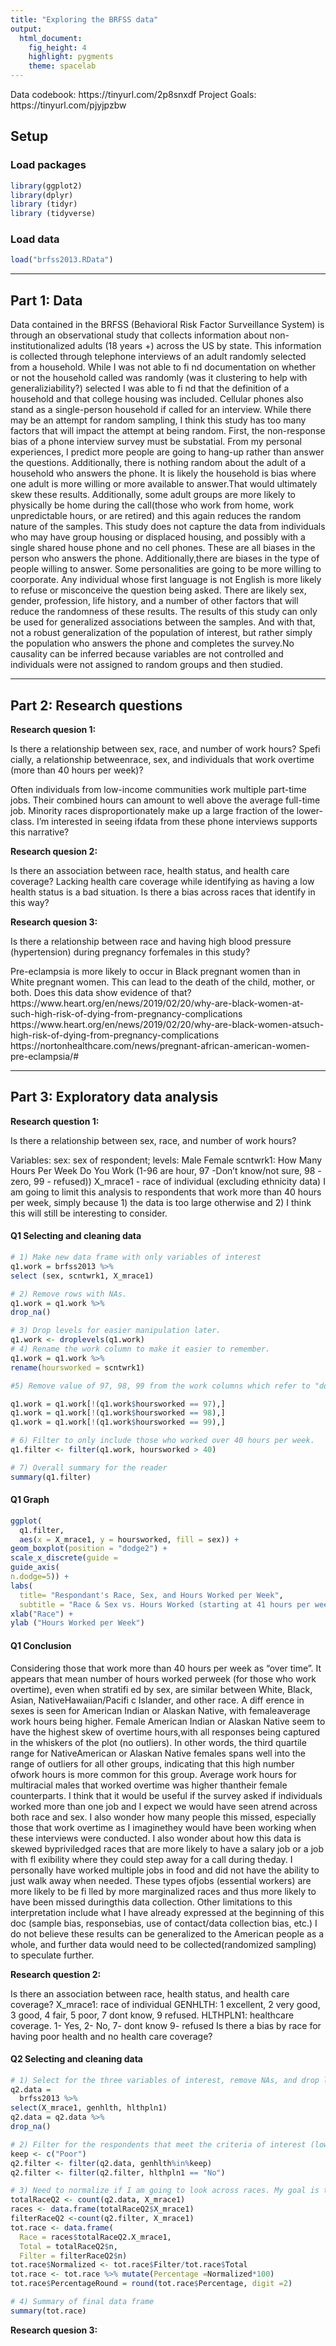 ```yaml
---
title: "Exploring the BRFSS data"
output: 
  html_document: 
    fig_height: 4
    highlight: pygments
    theme: spacelab
---
```


Data codebook:  https://tinyurl.com/2p8snxdf
Project Goals:  https://tinyurl.com/pjyjpzbw

## Setup

### Load packages

```r
library(ggplot2)
library(dplyr)
library (tidyr)
library (tidyverse)
```

### Load data

```r
load("brfss2013.RData")
```



* * *

## Part 1: Data


Data contained in the BRFSS (Behavioral Risk Factor Surveillance System) is through an observational study that collects information about non-institutionalized adults (18 years +) across the US by state. This information is collected through telephone interviews of an adult randomly selected from a household. While I was not able to fi nd documentation on whether or not the household called was randomly (was it clustering to help with generaliziability?) selected I was able to fi nd that the definition of a household and that college housing was included. Cellular phones also stand as a single-person household if called for an interview.
While there may be an attempt for random sampling, I think this study has too many factors that will impact the attempt at being random. First, the non-response bias of a phone interview survey must be substatial. From my personal experiences, I predict more people are going to hang-up rather than answer the questions. Additionally, there is nothing random about the adult of a household who answers the phone. It is likely the household is bias where one adult is more willing or more available to answer.That would ultimately skew these results. Additionally, some adult groups are more likely to physically be home during the call(those who work from home, work unpredictable hours, or are retired) and this again reduces the random nature of the samples. This study does not capture the data from individuals who may have group housing or displaced housing, and possibly with a single shared house phone and no cell phones. These are all biases in the person who answers the phone. Additionally,there are biases in the type of people willing to answer. Some personalities are going to be more willing to coorporate. Any individual whose first language is not English is more likely to refuse or misconceive the question being asked. There are likely sex, gender, profession, life history, and a number of other factors that will reduce the randomness of these results.
The results of this study can only be used for generalized associations between the samples. And with that, not a robust generalization of the population of interest, but rather simply the population who answers the phone and completes the survey.No causality can be inferred because variables are not controlled and individuals were not assigned to random groups and then studied.




* * *

## Part 2: Research questions

**Research quesion 1:**

Is there a relationship between sex, race, and number of work hours? Spefi cially, a relationship betweenrace, sex, and individuals that work overtime (more than 40 hours per week)?

Often individuals from low-income communities work multiple part-time jobs. Their combined hours can amount to well above the average full-time job. Minority races disproportionately make up a large fraction of the lower-class. I'm interested in seeing ifdata from these phone interviews supports this narrative?


**Research quesion 2:**

Is there an association between race, health status, and health care coverage?
Lacking health care coverage while identifying as having a low health status is a bad situation. Is there a bias across races that identify in this way?

**Research quesion 3:**

Is there a relationship between race and having high blood pressure (hypertension) during pregnancy forfemales in this study?

Pre-eclampsia is more likely to occur in Black pregnant women than in White pregnant women. This can lead to the death of the child, mother, or both. Does this data show evidence of that?
https://www.heart.org/en/news/2019/02/20/why-are-black-women-at-such-high-risk-of-dying-from-pregnancy-complications https://www.heart.org/en/news/2019/02/20/why-are-black-women-atsuch-
high-risk-of-dying-from-pregnancy-complications
https://nortonhealthcare.com/news/pregnant-african-american-women-pre-eclampsia/# 

* * *

## Part 3: Exploratory data analysis


**Research question 1:**

Is there a relationship between sex, race, and number of work hours?

Variables: sex: sex of respondent; levels: Male Female scntwrk1: How Many Hours Per Week Do You Work (1-96 are hour, 97 -Don't know/not sure, 98 - zero, 99 - refused)) X_mrace1 - race of individual (excluding ethnicity data)
I am going to limit this analysis to respondents that work more than 40 hours per week, simply because 1) the data is too large otherwise and 2) I think this will still be interesting to consider.

#### Q1 Selecting and cleaning data

```r
# 1) Make new data frame with only variables of interest
q1.work = brfss2013 %>%
select (sex, scntwrk1, X_mrace1)

# 2) Remove rows with NAs.
q1.work = q1.work %>%
drop_na()

# 3) Drop levels for easier manipulation later.
q1.work <- droplevels(q1.work)
# 4) Rename the work column to make it easier to remember.
q1.work = q1.work %>%
rename(hoursworked = scntwrk1)

#5) Remove value of 97, 98, 99 from the work columns which refer to "dont know", "zero", or "refused" respectively.

q1.work = q1.work[!(q1.work$hoursworked == 97),]
q1.work = q1.work[!(q1.work$hoursworked == 98),]
q1.work = q1.work[!(q1.work$hoursworked == 99),]

# 6) Filter to only include those who worked over 40 hours per week.
q1.filter <- filter(q1.work, hoursworked > 40)

# 7) Overall summary for the reader
summary(q1.filter)
```

#### Q1 Graph

```r
ggplot(
  q1.filter, 
  aes(x = X_mrace1, y = hoursworked, fill = sex)) +
geom_boxplot(position = "dodge2") +
scale_x_discrete(guide =
guide_axis(
n.dodge=5)) +
labs( 
  title= "Respondant's Race, Sex, and Hours Worked per Week",
  subtitle = "Race & Sex vs. Hours Worked (starting at 41 hours per week)") +
xlab("Race") +
ylab ("Hours Worked per Week")
```

#### Q1 Conclusion

Considering those that work more than 40 hours per week as "over time". It appears that mean number of hours worked perweek (for those who work overtime), even when stratifi ed by sex, are similar between White, Black, Asian, NativeHawaiian/Pacifi c Islander, and other race. A diff erence in sexes is seen for American Indian or Alaskan Native, with femaleaverage work hours being higher. Female American Indian or Alaskan Native seem to have the highest skew of overtime hours,with all responses being captured in the whiskers of the plot (no outliers). In other words, the third quartile range for NativeAmerican or Alaskan Native females spans well into the range of outliers for all other groups, indicating that this high number ofwork hours is more common for this group. Average work hours for multiracial males that worked overtime was higher thantheir female counterparts. I think that it would be useful if the survey asked if individuals worked more than one job and I expect we would have seen atrend across both race and sex. I also wonder how many people this missed, especially those that work overtime as I imaginethey would have been working when these interviews were conducted. I also wonder about how this data is skewed bypriviledged races that are more likely to have a salary job or a job with fl exibility where they could step away for a call during theday. I personally have worked multiple jobs in food and did not have the ability to just walk away when needed. These types ofjobs (essential workers) are more likely to be fi lled by more marginalized races and thus more likely to have been missed duringthis data collection.
Other limitations to this interpretation include what I have already expressed at the beginning of this doc (sample bias, responsebias, use of contact/data collection bias, etc.)
I do not believe these results can be generalized to the American people as a whole, and further data would need to be collected(randomized sampling) to speculate further.


**Research question 2:**

Is there an association between race, health status, and health care coverage?
X_mrace1: race of individual GENHLTH: 1 excellent, 2 very good, 3 good, 4 fair, 5 poor, 7 dont know, 9 refused. HLTHPLN1: healthcare coverage. 1- Yes, 2- No, 7- dont know 9- refused
Is there a bias by race for having poor health and no health care coverage?

#### Q2 Selecting and cleaning data

```r

# 1) Select for the three variables of interest, remove NAs, and drop levels
q2.data =
  brfss2013 %>%
select(X_mrace1, genhlth, hlthpln1)
q2.data = q2.data %>%
drop_na()

# 2) Filter for the respondents that meet the criteria of interest (low health and no health insurance).
keep <- c("Poor")
q2.filter <- filter(q2.data, genhlth%in%keep)
q2.filter <- filter(q2.filter, hlthpln1 == "No")

# 3) Need to normalize if I am going to look across races. My goal is to divide the total number of individuals from each race in q2.filter by the total number of individuals for each race that answered both the question on general health and health insurance (q2.data). Then multiply that value by 100 to get the percentage of respondents fitting my criteria from each race category. I will round these percentages for easy graphing later.
totalRaceQ2 <- count(q2.data, X_mrace1)
races <- data.frame(totalRaceQ2$X_mrace1)
filterRaceQ2 <-count(q2.filter, X_mrace1)
tot.race <- data.frame(
  Race = races$totalRaceQ2.X_mrace1,
  Total = totalRaceQ2$n,
  Filter = filterRaceQ2$n)
tot.race$Normalized <- tot.race$Filter/tot.race$Total
tot.race <- tot.race %>% mutate(Percentage =Normalized*100)
tot.race$PercentageRound = round(tot.race$Percentage, digit =2)

# 4) Summary of final data frame
summary(tot.race)

```



**Research quesion 3:**

```r

```

